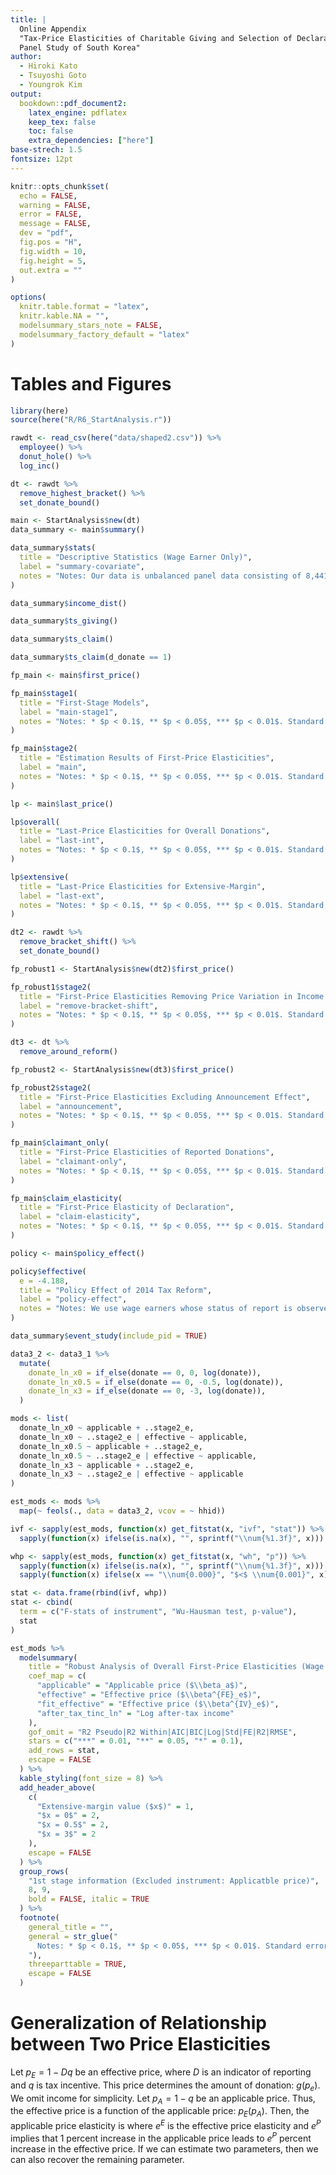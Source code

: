 ```yaml
---
title: |
  Online Appendix
  "Tax-Price Elasticities of Charitable Giving and Selection of Declaration:
  Panel Study of South Korea"
author:
  - Hiroki Kato
  - Tsuyoshi Goto
  - Youngrok Kim
output:
  bookdown::pdf_document2:
    latex_engine: pdflatex
    keep_tex: false
    toc: false
    extra_dependencies: ["here"]
base-strech: 1.5
fontsize: 12pt
---
```


```r
knitr::opts_chunk$set(
  echo = FALSE,
  warning = FALSE,
  error = FALSE,
  message = FALSE,
  dev = "pdf",
  fig.pos = "H",
  fig.width = 10,
  fig.height = 5,
  out.extra = ""
)

options(
  knitr.table.format = "latex",
  knitr.kable.NA = "",
  modelsummary_stars_note = FALSE,
  modelsummary_factory_default = "latex"
)
```

# Tables and Figures

\listoffigures
\listoftables
\clearpage

```r
library(here)
source(here("R/R6_StartAnalysis.r"))
```

```r
rawdt <- read_csv(here("data/shaped2.csv")) %>%
  employee() %>%
  donut_hole() %>%
  log_inc()

dt <- rawdt %>%
  remove_highest_bracket() %>%
  set_donate_bound()
```

```r
main <- StartAnalysis$new(dt)
data_summary <- main$summary()
```

```r
data_summary$stats(
  title = "Descriptive Statistics (Wage Earner Only)",
  label = "summary-covariate",
  notes = "Notes: Our data is unbalanced panel data consisting of 8,441 unique individuals and 8 years period (2010--2017). The number of dependents in household do not include the number of children."
)
```

```r
data_summary$income_dist()
```

```r
data_summary$ts_giving()
```

```r
data_summary$ts_claim()
```

```r
data_summary$ts_claim(d_donate == 1)
```

```r
fp_main <- main$first_price()
```

```r
fp_main$stage1(
  title = "First-Stage Models",
  label = "main-stage1",
  notes = "Notes: * $p < 0.1$, ** $p < 0.05$, *** $p < 0.01$. Standard errors clustered at household level are in parentheses. We only use wage earners. The outcome variable is the logged value of the effective price. In addition to logged income shown in table, covariates consist of squared age (divided by 100), number of household members, number of children, number of dependents, a dummy that indicates the highest income in a household, a dummy that indicates that a taxpayer is household head, a dummy that indicates a wage earner, a set of industry dummies, a set of residential area dummies, and individual and time fixed effects. The excluded instrument is the logged applicable price."
)
```

```r
fp_main$stage2(
  title = "Estimation Results of First-Price Elasticities",
  label = "main",
  notes = "Notes: * $p < 0.1$, ** $p < 0.05$, *** $p < 0.01$. Standard errors clustered at the household level are in parentheses. We only use wage earners. In column (1)--(3), an outcome variable is the logged value of donation. We first normalize an amount of donation so that 1 corresponds to the value of the minimum nonzero donation in the data (2,000KRW). Then, we then transform an amount of donation to $m(g)$, where $m(y) = \\\\log(y)$ for $y > 0$ and $m(0) = -1$. In column (4)--(6), an outcome variable is an indicator of donor. In addition to logged income, covariates consist of squared age (divided by 100), number of household members, number of children, number of dependents, a dummy that indicates the highest income in a household, a dummy that indicates that a taxpayer is household head, a set of industry dummies, a set of residential area dummies, and individual and time fixed effects. The excluded instrument is a logged applicable price in columns (3) and (6). To obtain the extensive-margin price elasticities in columns (4)--(6), we calculate implied price elasticities by dividing the estimated coefficient on price by the sample proportion of donors."
)
```

```r
lp <- main$last_price()
```

```r
lp$overall(
  title = "Last-Price Elasticities for Overall Donations",
  label = "last-int",
  notes = "Notes: * $p < 0.1$, ** $p < 0.05$, *** $p < 0.01$. Standard errors clustered at the household level are in parenthesis. We use only wage earners. The outcome variable is the logged value of donation. We first normalize an amount of donation so that 1 corresponds to the value of the minimum nonzero donation in the data (2,000KRW). Then, we then transform an amount of donation to $m(g)$, where $m(y) = \\\\log(y)$ for $y > 0$ and $m(0) = -1$. In addition to logged income, covariates consist of squared age (divided by 100), number of household members, number of children, number of dependents, a dummy that indicates the highest income in a household, a dummy that indicates that a taxpayer is household head, a set of industry dummies, a set of residential area dummies, and individual and time fixed effects. For FE-2SLS, we use the logged applicable first price as an instrument."
)
```

```r
lp$extensive(
  title = "Last-Price Elasticities for Extensive-Margin",
  label = "last-ext",
  notes = "Notes: * $p < 0.1$, ** $p < 0.05$, *** $p < 0.01$. Standard errors clustered at the household level are in parentheses. We use only wage earners. The outcome variable is a dummy indicating a donor. In addition to logged income, covariates consist of squared age (divided by 100), number of household members, number of children, number of dependents, a dummy that indicates the highest income in a household, a dummy that indicates that a taxpayer is household head, a set of industry dummies, a set of residential area dummies, and individual and time fixed effects. For FE-2SLS, we use the logged applicable first price as an instrument. We calculate implied price elasticities by dividing the estimated coefficient on price by the sample proportion of donors."
)
```

```r
dt2 <- rawdt %>%
  remove_bracket_shift() %>%
  set_donate_bound()

fp_robust1 <- StartAnalysis$new(dt2)$first_price()
```

```r
fp_robust1$stage2(
  title = "First-Price Elasticities Removing Price Variation in Income Deduction Period",
  label = "remove-bracket-shift",
  notes = "Notes: * $p < 0.1$, ** $p < 0.05$, *** $p < 0.01$. Standard errors clustered at the household level are in parentheses. We use only wage earners. We exclude those whose prices changed during the income deduction period. In column (1)--(3), an outcome variable is the logged value of donation. We first normalize an amount of donation so that 1 corresponds to the value of the minimum nonzero donation in the data (2,000KRW). Then, we then transform an amount of donation to $m(g)$, where $m(y) = \\\\log(y)$ for $y > 0$ and $m(0) = -1$. In column (4)--(6), an outcome variable is an indicator of donor. In addition to logged income, covariates consist of squared age (divided by 100), number of household members, number of children, number of dependents, a dummy that indicates the highest income in a household, a dummy that indicates that a taxpayer is household head, a set of industry dummies, a set of residential area dummies, and individual and time fixed effects. The excluded instrument is a logged applicable price in columns (3) and (6). To obtain the extensive-margin price elasticities in columns (4)--(6), we calculate implied price elasticities by dividing the estimated coefficient on price by the sample proportion of donors."
)
```

```r
dt3 <- dt %>%
  remove_around_reform()

fp_robust2 <- StartAnalysis$new(dt3)$first_price()
```

```r
fp_robust2$stage2(
  title = "First-Price Elasticities Excluding Announcement Effect",
  label = "announcement",
  notes = "Notes: * $p < 0.1$, ** $p < 0.05$, *** $p < 0.01$. Standard errors clustered at the household level are in parentheses. We use only wage earners. To exclude the announcement effect, we exclude observations from 2013 and 2014. In column (1)--(3), an outcome variable is the logged value of donation. We first normalize an amount of donation so that 1 corresponds to the value of the minimum nonzero donation in the data (2,000KRW). Then, we then transform an amount of donation to $m(g)$, where $m(y) = \\\\log(y)$ for $y > 0$ and $m(0) = -1$. In column (4)--(6), an outcome variable is an indicator of donor. In addition to logged income, covariates consist of squared age (divided by 100), number of household members, number of children, number of dependents, a dummy that indicates the highest income in a household, a dummy that indicates that a taxpayer is household head, a set of industry dummies, a set of residential area dummies, and individual and time fixed effects. The excluded instrument is a logged applicable price in columns (3) and (6). To obtain the extensive-margin price elasticities in columns (4)--(6), we calculate implied price elasticities by dividing the estimated coefficient on price by the sample proportion of donors."
)
```

```r
fp_main$claimant_only(
  title = "First-Price Elasticities of Reported Donations",
  label = "claimant-only",
  notes = "Notes: * $p < 0.1$, ** $p < 0.05$, *** $p < 0.01$. Standard errors clustered at the household level are in parentheses. We use only wage earners. the logged value of reported donation. The reported donation is defined by the product of an indicator of report and an amount of donation. We first normalize an amount of reported donation so that 1 corresponds to the value of the minimum nonzero donation in the data (2,000KRW). Then, we then transform an amount of donation to $m(g)$, where $m(y) = \\\\log(y)$ for $y > 0$ and $m(0) = -1$. In addition to logged income, covariates consist of squared age (divided by 100), number of household members, number of children, number of dependents, a dummy that indicates the highest income in a household, a dummy that indicates that a taxpayer is household head, a set of industry dummies, a set of residential area dummies, and individual and time fixed effects."
)
```

```r
fp_main$claim_elasticity(
  title = "First-Price Elasticity of Declaration",
  label = "claim-elasticity",
  notes = "Notes: * $p < 0.1$, ** $p < 0.05$, *** $p < 0.01$. Standard errors clustered at the household level are in parentheses. We use only wage earners. The outcome variable is a dummy of report. In addition to logged income, covariates consist of squared age (divided by 100), number of household members, number of children, number of dependents, a dummy that indicates the highest income in a household, a dummy that indicates that a taxpayer is household head, a set of industry dummies, a set of residential area dummies, and individual and time fixed effects. To obtain the price elasticity, we calculate implied price elasticities by dividing the estimated coefficient on price by the sample proportion of claimants."
)
```

```r
policy <- main$policy_effect()
```

```r
policy$effective(
  e = -4.188,
  title = "Policy Effect of 2014 Tax Reform",
  label = "policy-effect",
  notes = "Notes: We use wage earners whose status of report is observed for 2013 and 2014. Column (1) shows the sample size by income bracket for 2013. Columns (2) and (3) are the report rates for each year. Columns (4) and (5) are the average effective price for each year. Column (6) reports the percentage change in the effective price. Columns (7) shows the average contribution in 2013. Column (8) shows the percentage change in contributions, which is the product of the value in Column (6) and the overall effective price elasticity ($-4.188$). Columns (2)--(8) divide the sample by income bracket, reporting status in 2013, and reporting status in 2014, calculate the corresponding indicator in each subset, and then calculate the average of each indicator weighted by the subset sample size in each income bracket. The bottom row shows the average weighted by the bracket sample size."
)
```

\clearpage

```r
data_summary$event_study(include_pid = TRUE)
```

```r
data3_2 <- data3_1 %>%
  mutate(
    donate_ln_x0 = if_else(donate == 0, 0, log(donate)),
    donate_ln_x0.5 = if_else(donate == 0, -0.5, log(donate)),
    donate_ln_x3 = if_else(donate == 0, -3, log(donate)),
  )

mods <- list(
  donate_ln_x0 ~ applicable + ..stage2_e,
  donate_ln_x0 ~ ..stage2_e | effective ~ applicable,
  donate_ln_x0.5 ~ applicable + ..stage2_e,
  donate_ln_x0.5 ~ ..stage2_e | effective ~ applicable,
  donate_ln_x3 ~ applicable + ..stage2_e,
  donate_ln_x3 ~ ..stage2_e | effective ~ applicable
)

est_mods <- mods %>%
  map(~ feols(., data = data3_2, vcov = ~ hhid))

ivf <- sapply(est_mods, function(x) get_fitstat(x, "ivf", "stat")) %>%
  sapply(function(x) ifelse(is.na(x), "", sprintf("\\num{%1.3f}", x)))

whp <- sapply(est_mods, function(x) get_fitstat(x, "wh", "p")) %>%
  sapply(function(x) ifelse(is.na(x), "", sprintf("\\num{%1.3f}", x))) %>%
  sapply(function(x) ifelse(x == "\\num{0.000}", "$<$ \\num{0.001}", x))

stat <- data.frame(rbind(ivf, whp))
stat <- cbind(
  term = c("F-stats of instrument", "Wu-Hausman test, p-value"),
  stat
)

est_mods %>%
  modelsummary(
    title = "Robust Analysis of Overall First-Price Elasticities (Wage Earners Only)",
    coef_map = c(
      "applicable" = "Applicable price ($\\beta_a$)",
      "effective" = "Effective price ($\\beta^{FE}_e$)",
      "fit_effective" = "Effective price ($\\beta^{IV}_e$)",
      "after_tax_tinc_ln" = "Log after-tax income"
    ),
    gof_omit = "R2 Pseudo|R2 Within|AIC|BIC|Log|Std|FE|R2|RMSE",
    stars = c("***" = 0.01, "**" = 0.05, "*" = 0.1),
    add_rows = stat,
    escape = FALSE
  ) %>%
  kable_styling(font_size = 8) %>%
  add_header_above(
    c(
      "Extensive-margin value ($x$)" = 1,
      "$x = 0$" = 2,
      "$x = 0.5$" = 2,
      "$x = 3$" = 2
    ),
    escape = FALSE
  ) %>%
  group_rows(
    "1st stage information (Excluded instrument: Applicatble price)",
    8, 9,
    bold = FALSE, italic = TRUE
  ) %>%
  footnote(
    general_title = "",
    general = str_glue("
      Notes: * $p < 0.1$, ** $p < 0.05$, *** $p < 0.01$. Standard errors clustered at the household level are in parentheses. We only use wage earners. An outcome variable is the logged value of donation. We first normalize an amount of donation so that 1 corresponds to the value of the minimum nonzero donation in the data ($0.2$KRW). Then, we then transform an amount of donation to $m(g)$, where $m(y) = \\\\log(y)$ for $y > 0$ and $m(0) = -x$ for some choice of $x$. In addition to logged income, covariates consist of squared age (divided by 100), number of household members, number of children, number of dependents, a dummy that indicates the highest income in a household, a dummy that indicates that a taxpayer is household head, a dummy that indicates a wage earner, a set of industry dummies, a set of residential area dummies, and individual and time fixed effects. The excluded instrument is a logged applicable price.
    "),
    threeparttable = TRUE,
    escape = FALSE
  )
```

\clearpage
# Generalization of Relationship between Two Price Elasticities

Let $p_E = 1 - D q$ be an effective price, where $D$ is an indicator of reporting and $q$ is tax incentive. This price determines the amount of donation: $g(p_e)$. We omit income for simplicity. Let $p_A = 1 - q$ be an applicable price. Thus, the effective price is a function of the applicable price: $p_E(p_A)$. Then, the applicable price elasticity is
\begin{equation}
\begin{split}
  e^A
  &= \frac{\partial g(p_E)}{\partial p_A} \frac{p_A}{g(p_E)} \\
  &= \left(\frac{\partial g(p_E)}{\partial p_E}\frac{p_E}{g(p_E)} \right)
  \left(\frac{\partial p_E}{\partial p_A}\frac{p_A}{p_E} \right) \\
  &= e^E \times e^P,
\end{split}
\end{equation}
where $e^E$ is the effective price elasticity and $e^P$ implies that 1 percent increase in the applicable price leads to $e^P$ percent increase in the effective price. If we can estimate two parameters, then we can also recover the remaining parameter.